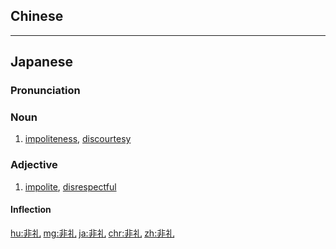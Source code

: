 {{also|非禮}}
==Chinese==
{{zh-see|非禮}}

----

==Japanese==
{{ja-kanjitab|ひ|れい|yomi=o}}

===Pronunciation===
{{ja-pron|ひれい|y=o}}

===Noun===
{{ja-noun|ひれい|kyu=非禮}}

# [[impoliteness]], [[discourtesy]]

===Adjective===
{{ja-adj|ひれい|kyu=非禮|infl=na}}

# [[impolite]], [[disrespectful]]

====Inflection====
{{ja-na|ひれい}}

[[hu:非礼]]
[[mg:非礼]]
[[ja:非礼]]
[[chr:非礼]]
[[zh:非礼]]